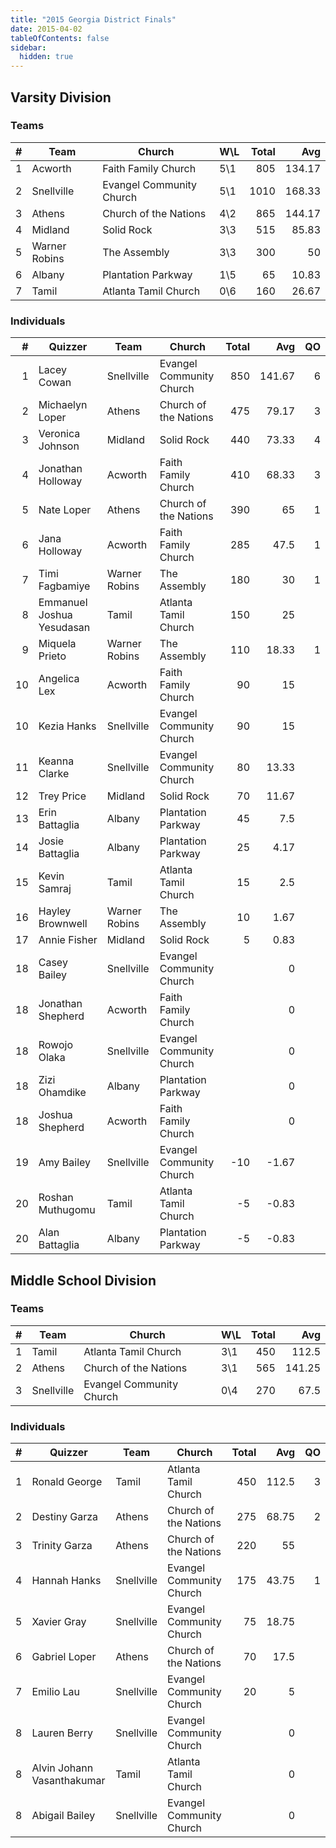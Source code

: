 ```yaml
---
title: "2015 Georgia District Finals"
date: 2015-04-02
tableOfContents: false
sidebar:
  hidden: true
---
```


## Varsity Division

### Teams

|    # | Team          | Church                   | W\L | Total |    Avg |
| ---: | ------------- | ------------------------ | --- | ----: | -----: |
|    1 | Acworth       | Faith Family Church      | 5\1 |   805 | 134.17 |
|    2 | Snellville    | Evangel Community Church | 5\1 |  1010 | 168.33 |
|    3 | Athens        | Church of the Nations    | 4\2 |   865 | 144.17 |
|    4 | Midland       | Solid Rock               | 3\3 |   515 |  85.83 |
|    5 | Warner Robins | The Assembly             | 3\3 |   300 |     50 |
|    6 | Albany        | Plantation Parkway       | 1\5 |    65 |  10.83 |
|    7 | Tamil         | Atlanta Tamil Church     | 0\6 |   160 |  26.67 |

### Individuals

|    # | Quizzer                   | Team          | Church                   | Total |    Avg |   QO |
| ---: | ------------------------- | ------------- | ------------------------ | ----: | -----: | ---: |
|    1 | Lacey Cowan               | Snellville    | Evangel Community Church |   850 | 141.67 |    6 |
|    2 | Michaelyn Loper           | Athens        | Church of the Nations    |   475 |  79.17 |    3 |
|    3 | Veronica Johnson          | Midland       | Solid Rock               |   440 |  73.33 |    4 |
|    4 | Jonathan Holloway         | Acworth       | Faith Family Church      |   410 |  68.33 |    3 |
|    5 | Nate Loper                | Athens        | Church of the Nations    |   390 |     65 |    1 |
|    6 | Jana Holloway             | Acworth       | Faith Family Church      |   285 |   47.5 |    1 |
|    7 | Timi Fagbamiye            | Warner Robins | The Assembly             |   180 |     30 |    1 |
|    8 | Emmanuel Joshua Yesudasan | Tamil         | Atlanta Tamil Church     |   150 |     25 |      |
|    9 | Miquela Prieto            | Warner Robins | The Assembly             |   110 |  18.33 |    1 |
|   10 | Angelica Lex              | Acworth       | Faith Family Church      |    90 |     15 |      |
|   10 | Kezia Hanks               | Snellville    | Evangel Community Church |    90 |     15 |      |
|   11 | Keanna Clarke             | Snellville    | Evangel Community Church |    80 |  13.33 |      |
|   12 | Trey Price                | Midland       | Solid Rock               |    70 |  11.67 |      |
|   13 | Erin Battaglia            | Albany        | Plantation Parkway       |    45 |    7.5 |      |
|   14 | Josie Battaglia           | Albany        | Plantation Parkway       |    25 |   4.17 |      |
|   15 | Kevin Samraj              | Tamil         | Atlanta Tamil Church     |    15 |    2.5 |      |
|   16 | Hayley Brownwell          | Warner Robins | The Assembly             |    10 |   1.67 |      |
|   17 | Annie Fisher              | Midland       | Solid Rock               |     5 |   0.83 |      |
|   18 | Casey Bailey              | Snellville    | Evangel Community Church |       |      0 |      |
|   18 | Jonathan Shepherd         | Acworth       | Faith Family Church      |       |      0 |      |
|   18 | Rowojo Olaka              | Snellville    | Evangel Community Church |       |      0 |      |
|   18 | Zizi Ohamdike             | Albany        | Plantation Parkway       |       |      0 |      |
|   18 | Joshua Shepherd           | Acworth       | Faith Family Church      |       |      0 |      |
|   19 | Amy Bailey                | Snellville    | Evangel Community Church |   -10 |  -1.67 |      |
|   20 | Roshan Muthugomu          | Tamil         | Atlanta Tamil Church     |    -5 |  -0.83 |      |
|   20 | Alan Battaglia            | Albany        | Plantation Parkway       |    -5 |  -0.83 |      |

## Middle School Division

### Teams

|    # | Team       | Church                   | W\L | Total |    Avg |
| ---: | ---------- | ------------------------ | --- | ----: | -----: |
|    1 | Tamil      | Atlanta Tamil Church     | 3\1 |   450 |  112.5 |
|    2 | Athens     | Church of the Nations    | 3\1 |   565 | 141.25 |
|    3 | Snellville | Evangel Community Church | 0\4 |   270 |   67.5 |

### Individuals

|    # | Quizzer                    | Team       | Church                   | Total |   Avg |   QO |
| ---: | -------------------------- | ---------- | ------------------------ | ----: | ----: | ---: |
|    1 | Ronald George              | Tamil      | Atlanta Tamil Church     |   450 | 112.5 |    3 |
|    2 | Destiny Garza              | Athens     | Church of the Nations    |   275 | 68.75 |    2 |
|    3 | Trinity Garza              | Athens     | Church of the Nations    |   220 |    55 |      |
|    4 | Hannah Hanks               | Snellville | Evangel Community Church |   175 | 43.75 |    1 |
|    5 | Xavier Gray                | Snellville | Evangel Community Church |    75 | 18.75 |      |
|    6 | Gabriel Loper              | Athens     | Church of the Nations    |    70 |  17.5 |      |
|    7 | Emilio Lau                 | Snellville | Evangel Community Church |    20 |     5 |      |
|    8 | Lauren Berry               | Snellville | Evangel Community Church |       |     0 |      |
|    8 | Alvin Johann Vasanthakumar | Tamil      | Atlanta Tamil Church     |       |     0 |      |
|    8 | Abigail Bailey             | Snellville | Evangel Community Church |       |     0 |      |
